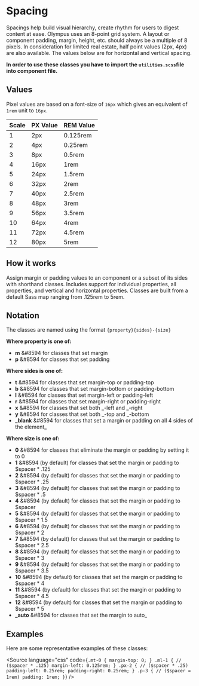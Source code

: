 
<Meta title="Foundation/Spacing" />

# Spacing

Spacings help build visual hierarchy, create rhythm for users to digest content at ease.
Olympus uses an 8-point grid system. A layout or component padding, margin, height, etc. should always be a multiple of 8 pixels. In consideration for limited real estate, half point values (2px, 4px) are also available.
The values below are for horizontal and vertical spacing.

**In order to use these classes you have to import the `utilities.scss`file into component file.**

## Values

Pixel values are based on a font-size of `16px` which gives an equivalent of `1rem` unit to `16px`.

| Scale | PX Value | REM Value |
| ----- | -------- | --------- |
| 1     | 2px      | 0.125rem  |
| 2     | 4px      | 0.25rem   |
| 3     | 8px      | 0.5rem    |
| 4     | 16px     | 1rem      |
| 5     | 24px     | 1.5rem    |
| 6     | 32px     | 2rem      |
| 7     | 40px     | 2.5rem    |
| 8     | 48px     | 3rem      |
| 9     | 56px     | 3.5rem    |
| 10    | 64px     | 4rem      |
| 11    | 72px     | 4.5rem    |
| 12    | 80px     | 5rem      |

## How it works

Assign margin or padding values to an component or a subset of its sides with shorthand classes.
Includes support for individual properties, all properties, and vertical and horizontal properties.
Classes are built from a default Sass map ranging from .125rem to 5rem.

## Notation

The classes are named using the format `{property}{sides}-{size}`

**Where property is one of:**

- **m** &#8594 for classes that set margin
- **p** &#8594 for classes that set padding

**Where sides is one of:**

- **t** &#8594 for classes that set margin-top or padding-top
- **b** &#8594 for classes that set margin-bottom or padding-bottom
- **l** &#8594 for classes that set margin-left or padding-left
- **r** &#8594 for classes that set margin-right or padding-right
- **x** &#8594 for classes that set both _-left and _-right
- **y** &#8594 for classes that set both _-top and _-bottom
- **\_blank** &#8594 for classes that set a margin or padding on all 4 sides of the element\_

**Where size is one of:**

- **0** &#8594 for classes that eliminate the margin or padding by setting it to 0
- **1** &#8594 (by default) for classes that set the margin or padding to $spacer \* .125
- **2** &#8594 (by default) for classes that set the margin or padding to $spacer \* .25
- **3** &#8594 (by default) for classes that set the margin or padding to $spacer \* .5
- **4** &#8594 (by default) for classes that set the margin or padding to $spacer
- **5** &#8594 (by default) for classes that set the margin or padding to $spacer \* 1.5
- **6** &#8594 (by default) for classes that set the margin or padding to $spacer \* 2
- **7** &#8594 (by default) for classes that set the margin or padding to $spacer \* 2.5
- **8** &#8594 (by default) for classes that set the margin or padding to $spacer \* 3
- **9** &#8594 (by default) for classes that set the margin or padding to $spacer \* 3.5
- **10** &#8594 (by default) for classes that set the margin or padding to $spacer \* 4
- **11** &#8594 (by default) for classes that set the margin or padding to $spacer \* 4.5
- **12** &#8594 (by default) for classes that set the margin or padding to $spacer \* 5
- **\_auto** &#8594 for classes that set the margin to auto\_

## Examples

Here are some representative examples of these classes:

<Source
  language="css"
  code={`
    .mt-0 {
      margin-top: 0;
    }
    .ml-1 {
      // ($spacer * .125)
      margin-left: 0.125rem;
    }
    .px-2 {
      // ($spacer * .25)
      padding-left: 0.25rem;
      padding-right: 0.25rem;
    }
    .p-3 {
      // ($spacer = 1rem)
      padding: 1rem;
    }
  `}
/>

